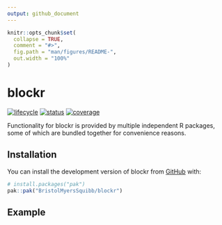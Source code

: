 ```yaml
---
output: github_document
---
```


<!-- README.md is generated from README.Rmd. Please edit that file -->

```r
knitr::opts_chunk$set(
  collapse = TRUE,
  comment = "#>",
  fig.path = "man/figures/README-",
  out.width = "100%"
)
```

# blockr

<!-- badges: start -->
[![lifecycle](https://img.shields.io/badge/lifecycle-experimental-orange.svg)](https://lifecycle.r-lib.org/articles/stages.html#experimental)
[![status](https://github.com/BristolMyersSquibb/blockr/actions/workflows/ci.yaml/badge.svg)](https://github.com/BristolMyersSquibb/blockr/actions/workflows/ci.yaml)
[![coverage](https://codecov.io/gh/BristolMyersSquibb/blockr/graph/badge.svg?token=VoOPRU65KA)](https://app.codecov.io/gh/BristolMyersSquibb/blockr)
<!-- badges: end -->

Functionality for blockr is provided by multiple independent R packages, some of which are bundled together for convenience reasons.

## Installation

You can install the development version of blockr from [GitHub](https://github.com/) with:

``` r
# install.packages("pak")
pak::pak("BristolMyersSquibb/blockr")
```

## Example

